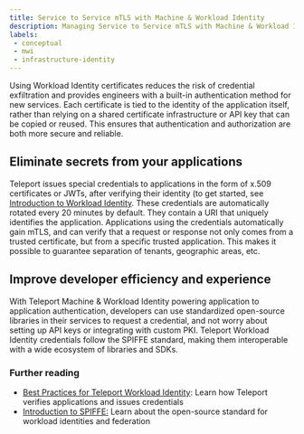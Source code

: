 ```yaml
---
title: Service to Service mTLS with Machine & Workload Identity
description: Managing Service to Service mTLS with Machine & Workload Identity
labels:
 - conceptual
 - mwi
 - infrastructure-identity
---
```


Using Workload Identity certificates reduces the risk of credential exfiltration and provides 
engineers with a built-in authentication method for new services. Each certificate is tied to 
the identity of the application itself, rather than relying on a shared certificate infrastructure 
or API key that can be copied or reused. This ensures that authentication and authorization are both 
more secure and reliable.

## Eliminate secrets from your applications

Teleport issues special credentials to applications in the form of x.509 certificates or JWTs, after 
verifying their identity (to get started, see [Introduction to Workload Identity](workload-identity/introduction.mdx). 
These credentials are automatically rotated every 20 minutes by default. They contain a URI that 
uniquely identifies the application. Applications using the credentials automatically gain mTLS, 
and can verify that a request or response not only comes from a trusted certificate, but from a specific trusted application. 
This makes it possible to guarantee separation of tenants, geographic areas, etc.

## Improve developer efficiency and experience

With Teleport Machine & Workload Identity powering application to application authentication, developers can use 
standardized open-source libraries in their services to request a credential, and not worry about setting up API keys or 
integrating with custom PKI. Teleport Workload Identity credentials follow the SPIFFE standard, making them interoperable 
with a wide ecosystem of libraries and SDKs.

### Further reading

- [Best Practices for Teleport Workload Identity](./workload-identity/best-practices.mdx): Learn how Teleport verifies applications and issues credentials
- [Introduction to SPIFFE:](./workload-identity/spiffe.mdx) Learn about the open-source standard for workload identities and federation
